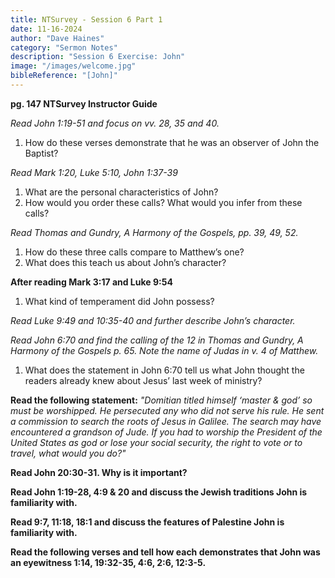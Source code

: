 ```yaml
---
title: NTSurvey - Session 6 Part 1
date: 11-16-2024
author: "Dave Haines"
category: "Sermon Notes"
description: "Session 6 Exercise: John"
image: "/images/welcome.jpg"
bibleReference: "[John]"
---
```


**pg. 147 NTSurvey Instructor Guide**  

*Read John 1:19-51 and focus on vv. 28, 35 and 40.*

1. How do these verses demonstrate that he was an observer of John the Baptist?

*Read Mark 1:20, Luke 5:10, John 1:37-39*  
1. What are the personal characteristics of John?
2. How would you order these calls? What would you infer from these calls?

*Read Thomas and Gundry, A Harmony of the Gospels, pp. 39, 49, 52.*  
1. How do these three calls compare to Matthew’s one?
2. What does this teach us about John’s character?

**After reading Mark 3:17 and Luke 9:54**
1. What kind of temperament did John possess?

*Read Luke 9:49 and 10:35-40 and further describe John’s character.*  

*Read John 6:70 and find the calling of the 12 in Thomas and Gundry, A Harmony of the Gospels p. 65. Note the name of Judas in v. 4 of Matthew.*  
1. What does the statement in John 6:70 tell us what John thought the readers already knew about Jesus’ last week of ministry?

**Read the following statement:**
*"Domitian titled himself ‘master & god’ so must be worshipped. He persecuted any who
did not serve his rule. He sent a commission to search the roots of Jesus in Galilee. The
search may have encountered a grandson of Jude.
If you had to worship the President of the United States as god or lose your social
security, the right to vote or to travel, what would you do?"*  

**Read John 20:30-31. Why is it important?**  

**Read John 1:19-28, 4:9 & 20 and discuss the Jewish traditions John is familiarity with.**  

**Read 9:7, 11:18, 18:1 and discuss the features of Palestine John is familiarity with.**

**Read the following verses and tell how each demonstrates that John was an eyewitness 1:14, 19:32-35, 4:6, 2:6, 12:3-5.**
